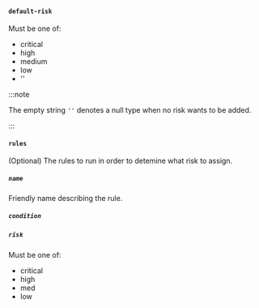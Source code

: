 #### `default-risk`

Must be one of:

-   critical
-   high
-   medium
-   low
-   ''

:::note

The empty string `''` denotes a null type when no risk wants to be added.

:::

#### `rules`

(Optional) The rules to run in order to detemine what risk to assign.

##### `name`

Friendly name describing the rule.

##### `condition`


<RuleSyntax />

##### `risk`

Must be one of:

-   critical
-   high
-   med
-   low
